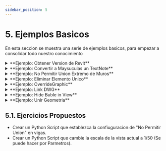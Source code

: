 ```yaml
---
sidebar_position: 5
---
```



# 5. Ejemplos Basicos
En esta seccion se muestra una serie de ejemplos basicos, para empezar a consolidar todo nuestro conocimiento


<details>
  <summary>**Ejemplo: Obtener Version de Revit**</summary>

  En este ejemplo se muestra como obetenr la version de Revit que se esta ejecutando
```py
uiapp = DocumentManager.Instance.CurrentUIApplication

# Gets revit version number
rvtVersion = uiapp.Application.VersionNumber

OUT = rvtVersion
```
  {/* <CodeBlock language="py">{ej_textNoteMayuscula}</CodeBlock> */}
</details>

<details>
  <summary>**Ejemplo: Convertir a Maysuculas un TextNote**</summary>

  En este ejemplo se muestra como convertir a mayusculas el contenido de un TextNote.
  <CodeBlock language="py">{ej_textNoteMayuscula}</CodeBlock>
</details>

<details>
  <summary>**Ejemplo: No Permitir Union Extremo de Muros**</summary>

  En este ejemplo se muestra establecer la configruacion "No Permitir Union" en muros.
  <CodeBlock language="py">{ej_DisallowWallJoin}</CodeBlock>
</details>

<details>
  <summary>**Ejemplo: Eliminar Elemento Unico**</summary>

  En este ejemplo se muestra como eliminar un unico elemento.
  <CodeBlock language="py">{ej_eliminarElemento}</CodeBlock>
</details>

<details>
  <summary>**Ejemplo: OverrideGraphic**</summary>

  En este ejemplo se muestra como modificar la visibilidad de graficos de un elemento, paa ello usamos la clase `OverrideGraphicSettings` y el metodo `SetElementOverrides()`.
```py
vistaActiva = doc.ActiveView

# Obtenemos el elemento del puerto de entrada IN[0]
elemento = UnwrapElement(IN[0])
# Creamos el Color
color = Color(255,0,0)

# Creamos un objeto "OverrideGraphicSettings"
ovs = OverrideGraphicSettings() # Creado con su contructor
# Establecemos algunas propiedades
ovs.SetProjectionL

# Pintando el elemento
vistaActiva.SetElementOverrides(idElem, ovs)
```
  {/* <CodeBlock language="py">{ej_eliminarElemento}</CodeBlock> */}
</details>

<details>
  <summary>**Ejemplo: Link DWG**</summary>

  En este ejemplo se muestra como importar un DWG a nuestro Proyecto.
```py
import clr
from Autodesk.Revit.DB import DWGImportOptions, ImportPlacement, ElementId, Transaction

doc = __revit__.ActiveUIDocument.Document
uidoc = __revit__.ActiveUIDocument

options = DWGImportOptions()
options.Placement = ImportPlacement.Origin # Insert Options
link = clr.Reference[ElementId]()
t = Transaction(doc)
t.Start('Load Link')
doc.Link(r"C:\Some\Path\YourDrawing.dwg", options, uidoc.ActiveView, link)
t.Commit()
```
</details>



<details>
  <summary>**Ejemplo: Hide Buble in View**</summary>

  En este ejemplo se muestra como unir geometria de dos elementos.
```py
grilla.HideBubbleInView(DatumEnds.End0, vistaActiva)
```
</details>

<details>
  <summary>**Ejemplo: Unir Geometria**</summary>

  En este ejemplo se muestra como unir geometria de dos elementos.
```py
JoinGeometryUtils.JoinGeometry(doc, elemA, elemB)
```
</details>


## 5.1. Ejercicios Propuestos
* Crear un Python Script que establezca la confiuguracion de "No Permitir Union" en vigas.
* Crear un Python Script que cambie la escala de la vista actual a 1/50 (Se puede hacer por Parmetros).